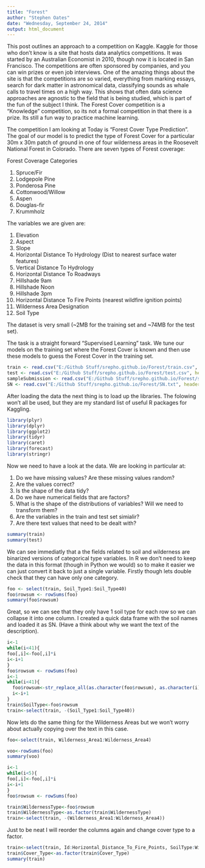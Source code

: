 ```yaml
---
title: "Forest"
author: "Stephen Oates"
date: "Wednesday, September 24, 2014"
output: html_document
---
```


This post outlines an approach to a competition on Kaggle. Kaggle for those who don't know is a site that hosts data analytics  competitions. It was started by an Australian Economist in 2010, though now it is located in San Francisco. The competitions are often sponsored by companies, and you can win prizes or even job interviews. One of the amazing things about the site is that the competitions are so varied, everything from marking essays, search for dark matter in astronomical data, classifying sounds as whale calls to travel times on a high way. This shows that often data science approaches are agnostic to the field that is being studied, which is part of the fun of the subject I think. The Forest Cover competition is a "Knowledge" competition, so its not a formal competition in that there is a prize. Its still a fun way to practice machine learning.

The competition I am looking at Today is "Forest Cover Type Prediction". The goal of our model is to predict the type of Forest Cover for a particular 30m x 30m patch of ground in one of four wilderness areas in the Roosevelt National Forest in Colorado. There are seven types of Forest coverage:

Forest Coverage Categories

1. Spruce/Fir
2. Lodgepole Pine
3. Ponderosa Pine
4. Cottonwood/Willow
5. Aspen
6. Douglas-fir
7. Krummholz

The variables we are given are:

1. Elevation 
2. Aspect 
3. Slope 
4. Horizontal Distance To Hydrology (Dist to nearest surface water features)
5. Vertical Distance To Hydrology 
6. Horizontal Distance To Roadways 
7. Hillshade 9am 
8. Hillshade Noon 
9. Hillshade 3pm 
10. Horizontal Distance To Fire Points (nearest wildfire ignition points)
11. Wilderness Area Designation
12. Soil Type 

The dataset is very small (~2MB for the training set and ~74MB for the test set).

The task is a straight forward "Supervised Learning" task. We tune our models on the training set where the Forest Cover is known and then use these models to guess the Forest Cover in the training set.


```r
train <- read.csv("E:/Github Stuff/srepho.github.io/Forest/train.csv", header = T)
test <- read.csv("E:/Github Stuff/srepho.github.io/Forest/test.csv", header = T)
sampleSubmission <- read.csv("E:/Github Stuff/srepho.github.io/Forest/sampleSubmission.csv", header = T)
SN <- read.csv("E:/Github Stuff/srepho.github.io/Forest/SN.txt", header=T, sep="\t")
```

After loading the data the next thing is to load up the libraries. The folowing won't all be used, but they are my standard list of useful R packages for Kaggling.


```r
library(plyr)
library(dplyr)
library(ggplot2)
library(tidyr)
library(caret)
library(forecast)
library(stringr)
```

Now we need to have a look at the data. We are looking in particular at:

1. Do we have missing values? Are these missing values random?
2. Are the values correct?
3. Is the shape of the data tidy?
4. Do we have numerical fields that are factors?
5. What is the shape of the distributions of variables? Will we need to transform them?
6. Are the variables in the train and test set simialir?
7. Are there text values that need to be dealt with?


```r
summary(train)
summary(test)
```

We can see immediatly that a the fields related to soil and wilderness are binarized versions of categorical type variables. In R we don't need to keep the data in this format (though in Python we would) so to make it easier we can just convert it back to just a single variable. Firstly though lets double check that they can have only one category.

```r
foo <- select(train, Soil_Type1:Soil_Type40)
foo$rowsum <- rowSums(foo)
summary(foo$rowsum)
```

Great, so we can see that they only have 1 soil type for each row so we can collapse it into one column. I created a quick data frame with the soil names and loaded it as SN. (Have a think about why we want the text of the description).


```r
i<-1
while(i<41){
foo[,i]<-foo[,i]*i
i<-i+1
}
foo$rowsum <- rowSums(foo)
i<-1
while(i<41){
  foo$rowsum<-str_replace_all(as.character(foo$rowsum), as.character(i), SN$Soil[i])
  i<-i+1
}
train$SoilType<-foo$rowsum
train<-select(train, -(Soil_Type1:Soil_Type40))
```

Now lets do the same thing for the Wilderness Areas but we won't worry about actually copying over the text in this case.

```r
foo<-select(train, Wilderness_Area1:Wilderness_Area4)

voo<-rowSums(foo)
summary(voo)

i<-1
while(i<5){
foo[,i]<-foo[,i]*i
i<-i+1
}
foo$rowsum <- rowSums(foo)

train$WildernessType<-foo$rowsum
train$WildernessType<-as.factor(train$WildernessType)
train<-select(train, -(Wilderness_Area1:Wilderness_Area4))
```

Just to be neat I will reorder the columns again and change cover type to a factor.

```r
train<-select(train, Id:Horizontal_Distance_To_Fire_Points, SoilType:WildernessType, Cover_Type)
train$Cover_Type<-as.factor(train$Cover_Type)
summary(train)
```



